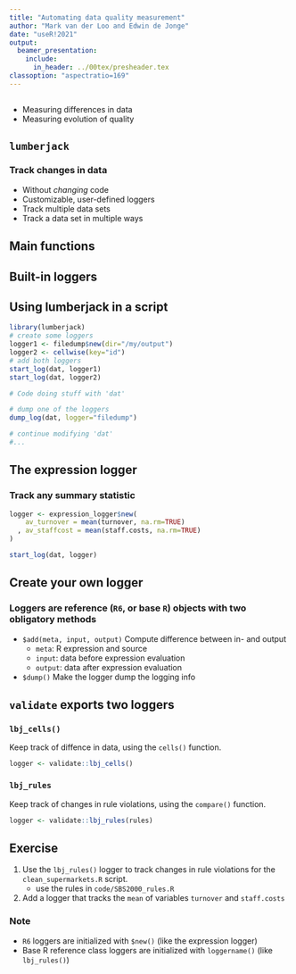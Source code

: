 ```yaml
---
title: "Automating data quality measurement"
author: "Mark van der Loo and Edwin de Jonge"
date: "useR!2021"
output: 
  beamer_presentation:
    include:
      in_header: ../00tex/presheader.tex
classoption: "aspectratio=169"
---
```


## 

- Measuring differences in data
- Measuring evolution of quality


##

\begin{center}
\includegraphics[height=0.45\textheight]{fig/datastep}
\end{center}

##

\begin{center}
\includegraphics[height=0.7\textheight]{fig/datastep2}
\end{center}


##

\begin{center}
\includegraphics[height=0.6\textheight]{fig/cellsplit}
\end{center}


##

\begin{center}
\includegraphics[height=0.6\textheight]{fig/rulesplit}
\end{center}


## `lumberjack`

### Track changes in data

- Without _changing_ code
- Customizable, user-defined loggers
- Track multiple data sets
- Track a data set in multiple ways


## Main functions

\begin{center}
\begin{tabular}{ll}
\hline
Logger          & what it does \\
\hline
\texttt{start\_log}   & Assign a logger to an \texttt{R} object.\\
\texttt{stop\_log}    & Stop logging and dump log, where dumping can be switched off.\\
\texttt{dump\_log}    & Dump logging info and stop logging, where stopping is optional\\
\texttt{run\_file}    & Execute a file, while logging, in a  new \texttt{environment}.\\
\texttt{source\_file} & Execute a file, while logging, in the global \texttt{environment}.\\
\hline
\end{tabular}
\end{center}

## Built-in loggers

\begin{center}
\begin{tabular}{ll}
\hline
Logger          & what it does \\
\hline
\texttt{expression\_logger} & record result of custom \texttt{R} expressions.\\
\texttt{filedump}           & dump a file after each operation.\\
\texttt{simple}             & record whether anything changed (\texttt{logical}).\\
\texttt{cellwise}           & record cell-by-cell changes.\\
\hline
\end{tabular}
\end{center}

## Using lumberjack in a script

```r
library(lumberjack)
# create some loggers
logger1 <- filedump$new(dir="/my/output")
logger2 <- cellwise(key="id")
# add both loggers
start_log(dat, logger1)
start_log(dat, logger2)

# Code doing stuff with 'dat'

# dump one of the loggers
dump_log(dat, logger="filedump")

# continue modifying 'dat'
#...
```

## The expression logger

### Track any summary statistic

```r
logger <- expression_logger$new(
    av_turnover = mean(turnover, na.rm=TRUE)
  , av_staffcost = mean(staff.costs, na.rm=TRUE)
)

start_log(dat, logger)
```



## Create your own logger

### Loggers are reference (`R6`, or base `R`) objects with two obligatory methods

- `$add(meta, input, output)` Compute difference between in- and output
    - `meta`: R expression and source 
    - `input`: data before expression evaluation
    - `output`: data after expression evaluation
- `$dump()` Make the logger dump the logging info


## `validate` exports two loggers

### `lbj_cells()`

Keep track of diffence in data, using the `cells()` function.

```r
logger <- validate::lbj_cells()
```


### `lbj_rules`

Keep track of changes in rule violations, using the `compare()` function.

```r
logger <- validate::lbj_rules(rules)
```


## Exercise

1. Use the `lbj_rules()` logger to track changes in rule violations for the  `clean_supermarkets.R` script.
    - use the rules in `code/SBS2000_rules.R`
2. Add a logger that tracks the `mean` of variables `turnover` and `staff.costs`

### Note

- `R6` loggers are initialized with `$new()` (like the expression logger)
- Base R reference class loggers are initialized with `loggername()` (like `lbj_rules()`)



